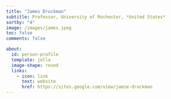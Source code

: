 ```yaml
---
title: "James Druckman"
subtitle: Professor, University of Rochester, *United States*
sortby: "4"
image: /images/james.jpeg
toc: false
comments: false

about:
  id: person-profile
  template: jolla
  image-shape: round
  links:
    - icon: link
      text: website
      href: https://sites.google.com/view/jamie-druckman
---
```


::: {#person-profile}
:::
